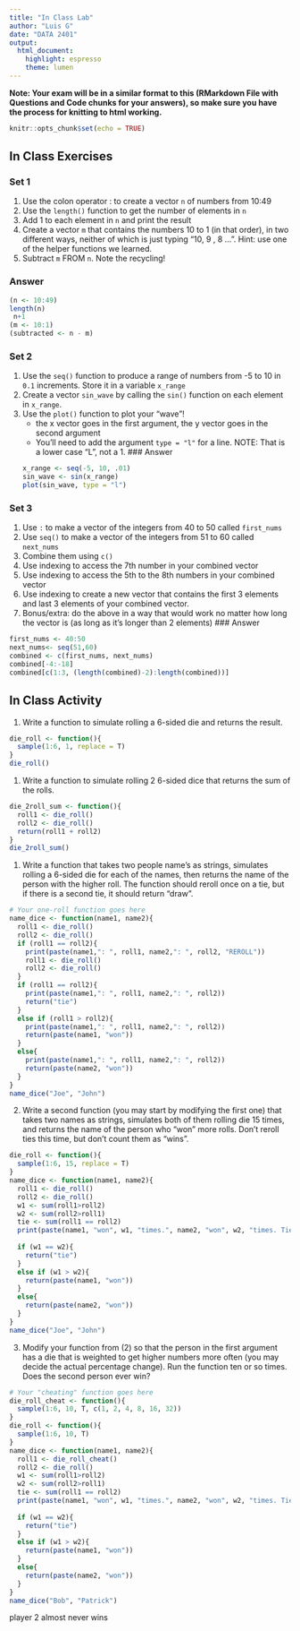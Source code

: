 ```yaml
---
title: "In Class Lab"
author: "Luis G"
date: "DATA 2401"
output: 
  html_document: 
    highlight: espresso
    theme: lumen
---
```

**Note: Your exam will be in a similar format to this (RMarkdown File with Questions and Code chunks for your answers), so make sure you have the process for knitting to html working.** 

```r
knitr::opts_chunk$set(echo = TRUE)
```

## In Class Exercises

### Set 1 

1. Use the colon operator : to create a vector `n` of numbers from 10:49
2. Use the `length()` function to get the number of elements in `n`
3. Add 1 to each element in `n` and print the result
4. Create a vector `m` that contains the numbers 10 to 1 (in that order), in two different ways, neither of which is just typing "10, 9 , 8 ...".  Hint: use one of the helper functions we learned.
5. Subtract `m` FROM `n`. Note the recycling!

### Answer
```r
(n <- 10:49)
length(n)
 n+1
(m <- 10:1)
(subtracted <- n - m)
```

### Set 2 

1. Use the `seq()` function to produce a range of numbers from -5 to 10 in `0.1` increments. Store it in a variable `x_range`
2. Create a vector `sin_wave` by calling the `sin()` function on each element in `x_range`.
3. Use the `plot()` function to plot your "wave"!
     + the x vector goes in the first argument, the y vector goes in the second argument
     + You'll need to add the argument `type = "l"` for a line. NOTE: That is a lower case "L", not a 1. 
### Answer
```r
x_range <- seq(-5, 10, .01)
sin_wave <- sin(x_range)
plot(sin_wave, type = "l")
```


### Set 3 

1. Use `:` to make a vector of the integers from 40 to 50 called `first_nums`
2. Use `seq()` to make a vector of the integers from 51 to 60 called `next_nums`
3. Combine them using `c()`
4. Use indexing to access the 7th number in your combined vector
5. Use indexing to access the 5th to the 8th numbers in your combined vector
6. Use indexing to create a new vector that contains the first 3 elements and last 3 elements of your combined vector. 
7. Bonus/extra: do the above in a way that would work no matter how long the vector is (as long as it's longer than 2 elements)
### Answer
```r
first_nums <- 40:50
next_nums<- seq(51,60)
combined <- c(first_nums, next_nums)
combined[-4:-18]
combined[c(1:3, (length(combined)-2):length(combined))]
```

## In Class Activity

1. Write a function to simulate rolling a 6-sided die and returns the result.

```r
die_roll <- function(){
  sample(1:6, 1, replace = T)
}
die_roll()
```



1. Write a function to simulate rolling 2 6-sided dice that returns the sum of the rolls. 

```r
die_2roll_sum <- function(){
  roll1 <- die_roll()
  roll2 <- die_roll()
  return(roll1 + roll2)
}
die_2roll_sum()
```


1. Write a function that takes two people name's as strings, simulates rolling a 6-sided die for each of the names, then returns the name of the person with the higher roll. The function should reroll once on a tie, but if there is a second tie, it should return "draw". 

```r
# Your one-roll function goes here
name_dice <- function(name1, name2){
  roll1 <- die_roll()
  roll2 <- die_roll()
  if (roll1 == roll2){
    print(paste(name1,": ", roll1, name2,": ", roll2, "REROLL"))
    roll1 <- die_roll()
    roll2 <- die_roll()
  }
  if (roll1 == roll2){
    print(paste(name1,": ", roll1, name2,": ", roll2))
    return("tie")
  }
  else if (roll1 > roll2){
    print(paste(name1,": ", roll1, name2,": ", roll2))
    return(paste(name1, "won"))
  }
  else{
    print(paste(name1,": ", roll1, name2,": ", roll2))
    return(paste(name2, "won"))
  }
}
name_dice("Joe", "John")
```


2. Write a second function (you may start by modifying the first one) that takes two names as strings, simulates both of them rolling die 15 times, and returns the name of the person who "won" more rolls. Don't reroll ties this time, but don't count them as "wins". 

```r
die_roll <- function(){
  sample(1:6, 15, replace = T)
}
name_dice <- function(name1, name2){
  roll1 <- die_roll()
  roll2 <- die_roll()
  w1 <- sum(roll1>roll2)
  w2 <- sum(roll2>roll1)
  tie <- sum(roll1 == roll2)
  print(paste(name1, "won", w1, "times.", name2, "won", w2, "times. Tied ", tie, "times"))
        
  if (w1 == w2){
    return("tie")
  }
  else if (w1 > w2){
    return(paste(name1, "won"))
  }
  else{
    return(paste(name2, "won"))
  }
}
name_dice("Joe", "John")

```


3. Modify your function from (2) so that the person in the first argument has a die that is weighted to get higher numbers more often (you may decide the actual percentage change). Run the function ten or so times. Does the second person ever win?

```r
# Your "cheating" function goes here
die_roll_cheat <- function(){
  sample(1:6, 10, T, c(1, 2, 4, 8, 16, 32))
}
die_roll <- function(){
  sample(1:6, 10, T)
}
name_dice <- function(name1, name2){
  roll1 <- die_roll_cheat()
  roll2 <- die_roll()
  w1 <- sum(roll1>roll2)
  w2 <- sum(roll2>roll1)
  tie <- sum(roll1 == roll2)
  print(paste(name1, "won", w1, "times.", name2, "won", w2, "times. Tied up", tie, "times"))
        
  if (w1 == w2){
    return("tie")
  }
  else if (w1 > w2){
    return(paste(name1, "won"))
  }
  else{
    return(paste(name2, "won"))
  }
}
name_dice("Bob", "Patrick")
```

player 2 almost never wins